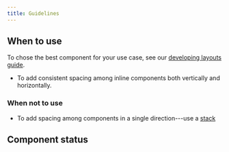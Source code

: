 ```yaml
---
title: Guidelines
---
```


<ReactExample exampleId="Inline" />

## When to use

To chose the best component for your use case,
see our [developing layouts guide](/development//guides/developing-layouts/).

- To add consistent spacing among inline components both vertically and horizontally.

### When not to use

- To add spacing among components in a single direction---use a [stack](/components/layout/stack/)

## Component status

<ComponentStatus component="Inline" />
